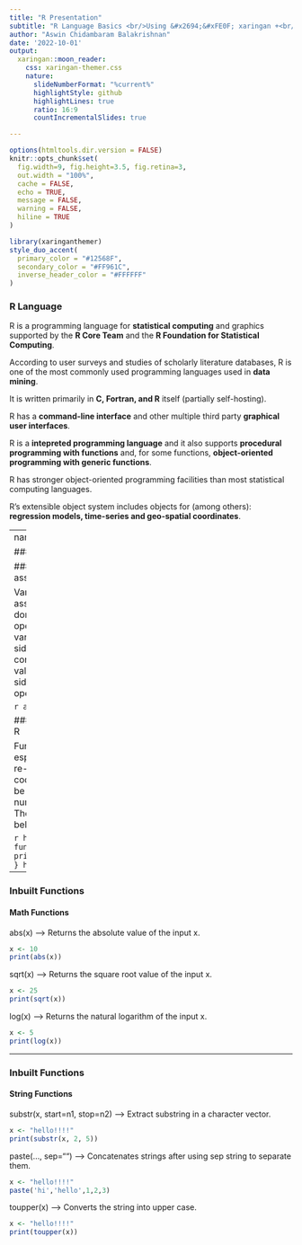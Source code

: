 ---
title: "R Presentation"
subtitle: "R Language Basics <br/>Using &#x2694;&#xFE0F; xaringan +<br/>&#x1F60E; xaringanthemer"  
author: "Aswin Chidambaram Balakrishnan"
date: '2022-10-01'
output:
  xaringan::moon_reader:
    css: xaringan-themer.css
    nature:
      slideNumberFormat: "%current%"
      highlightStyle: github
      highlightLines: true
      ratio: 16:9
      countIncrementalSlides: true

---

```{r setup, include=FALSE}
options(htmltools.dir.version = FALSE)
knitr::opts_chunk$set(
  fig.width=9, fig.height=3.5, fig.retina=3,
  out.width = "100%",
  cache = FALSE,
  echo = TRUE,
  message = FALSE, 
  warning = FALSE,
  hiline = TRUE
)
```

```{r xaringan-themer, include=FALSE, warning=FALSE}
library(xaringanthemer)
style_duo_accent(
  primary_color = "#12568F",
  secondary_color = "#FF961C",
  inverse_header_color = "#FFFFFF"
)
```

### R Language

R is a programming language for **statistical computing** and graphics supported by the __R Core Team__ and the __R Foundation for Statistical Computing__.

According to user surveys and studies of scholarly literature databases, R is one of the most commonly used programming languages used in __data mining__.

It is written primarily in **C, Fortran, and R** itself (partially self-hosting).

R has a **command-line interface** and other multiple third party **graphical user interfaces**.

R is a **intepreted programming language** and it also supports **procedural programming with functions** and, for some functions, **object-oriented programming with generic functions**.

R has stronger object-oriented programming facilities than most statistical computing languages.

R's extensible object system includes objects for (among others): **regression models, time-series and geo-spatial coordinates**.

---
name: R Basics

### R Basics

#### Variable assignment in R

Variable assignment in R is done using \<- operator with variable at the left side and its corresponding value at the right side of this operator.

```{r echo=TRUE}
a <- 1
a
```

#### Functions in R

Function is used especially for the re-usability of the code and this can be called any number of times. The syntax is below:

```{r echo=TRUE}
hello <- function() {
  print("Hello!!!")
}
hello()
```

---

### Inbuilt Functions

#### Math Functions

abs(x) ---> Returns the absolute value of the input x.

```{r echo=TRUE}
x <- 10
print(abs(x))
```

sqrt(x) ---> Returns the square root value of the input x.

```{r echo=TRUE}
x <- 25
print(sqrt(x))
```

log(x) ---> Returns the natural logarithm of the input x.

```{r echo=TRUE}
x <- 5
print(log(x))
```
---

### Inbuilt Functions

#### String Functions

substr(x, start=n1, stop=n2) ---> Extract substring in a character vector.

```{r echo=TRUE}
x <- "hello!!!!"
print(substr(x, 2, 5))
```

paste(..., sep="") ---> Concatenates strings after using sep string to separate them.

```{r echo=TRUE}
x <- "hello!!!!"
paste('hi','hello',1,2,3)
```

toupper(x) ---> Converts the string into upper case.

```{r echo=TRUE}
x <- "hello!!!!"
print(toupper(x))
```
